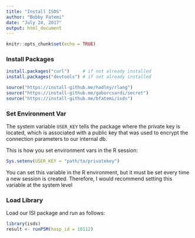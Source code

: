 ```yaml
---
title: "Install ISDS"
author: "Bobby Fatemi"
date: "July 24, 2017"
output: html_document
---
```


```r
knitr::opts_chunk$set(echo = TRUE)
```

### Install Packages

```r
install.packages("curl")     # if not already installed
install.packages("devtools") # if not already installed

source("https://install-github.me/hadley/rlang")
source("https://install-github.me/gaborcsardi/secret")
source("https://install-github.me/bfatemi/isds")

```

### Set Environment Var

The system variable `USER_KEY` tells the package where the private key is located, which is associated with a public key that was used to encrypt the connection parameters to our internal db.

This is how you set environment vars in the R session:

```r
Sys.setenv(USER_KEY = "path/to/privatekey")
```

You can set this variable in the R environment, but it must be set every time a new session is created. Therefore, I would recommend setting this variable at the system level

### Load Library

Load our ISI package and run as follows:

```r
library(isds)
result <- runPSM(hosp_id = 10112)
```


